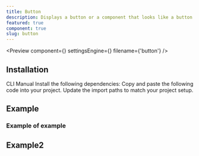 ```yaml
---
title: Button
description: Displays a button or a component that looks like a button.
featured: true
component: true
slug: button
---
```


<Preview
  component={<ButtonExample />}
  settingsEngine={<ButtonSettingsEngine />}
  filename={'button'}
/>

## Installation

<Tabs defaultValue="cli">
  <TabsList>
    <TabsTrigger value="cli">CLI</TabsTrigger>
    <TabsTrigger value="manual">Manual</TabsTrigger>
  </TabsList>
  <TabsContent value="cli">
    </TabsContent>
    <TabsContent value="manual">
    <Steps>
      <Step>Install the following dependencies:</Step>
      <Step>Copy and paste the following code into your project.</Step>
      <Step>Update the import paths to match your project setup.</Step>
    </Steps>
  </TabsContent>
</Tabs>

## Example

<div className="h-[50vh]" />

### Example of example

<div className="h-[50vh]" />

## Example2

<div className="h-[50vh]" />